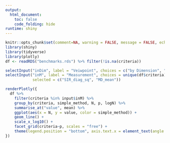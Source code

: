 ```yaml
---
output:
  html_document:
    toc: false
    code_folding: hide
runtime: shiny
---
```


```r
knitr::opts_chunk$set(comment=NA, warning = FALSE, message = FALSE, echo = FALSE)
library(shiny)
library(tidyverse)
library(plotly)
df <- readRDS("benchmarks.rds") %>% filter(!is.na(criteria))
```

```r
selectInput("inDim", label = "Veiwpoint", choices = c("by Dimension", "by #obs", "cross over"))
selectInput("inM", label = "Measurement", choices = unique(df$criteria), multiple = TRUE,
            selected = c("SIR_diag_sq", "MD_mean"))
```

```r
renderPlotly({
  df %>%
    filter(criteria %in% input$inM) %>%
    group_by(criteria, simple_method, N, p, logN) %>%
    summarise_at("value", mean) %>%
    ggplot(aes(x = N, y = value, color = simple_method)) +
    geom_line() +
    scale_x_log10() + 
    facet_grid(criteria~p, scales = "free") +
    theme(legend.position = "bottom", axis.text.x = element_text(angle = 90))
})
```
